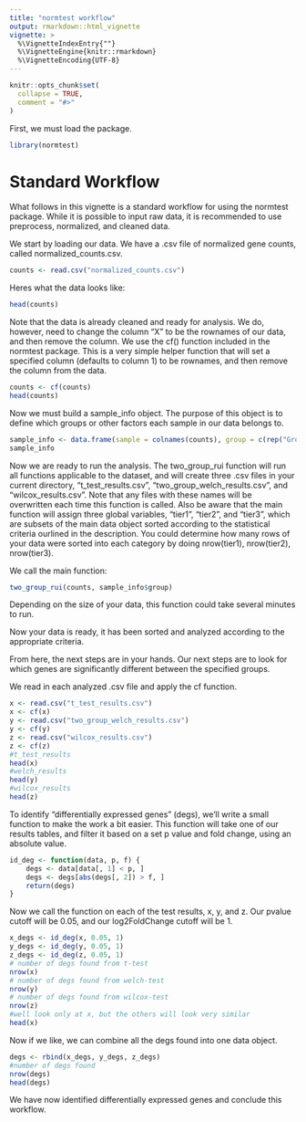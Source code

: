 ```yaml
---
title: "normtest workflow"
output: rmarkdown::html_vignette
vignette: >
  %\VignetteIndexEntry{""}
  %\VignetteEngine{knitr::rmarkdown}
  %\VignetteEncoding{UTF-8}
---
```


```r
knitr::opts_chunk$set(
  collapse = TRUE,
  comment = "#>"
)
```

First, we must load the package.

```r
library(normtest)
```

# Standard Workflow
What follows in this vignette is a standard workflow for using the normtest package.
While it is possible to input raw data, it is recommended to use preprocess, normalized, and cleaned
data. 

We start by loading our data. We have a .csv file of normalized gene counts, called normalized_counts.csv.
```r
counts <- read.csv("normalized_counts.csv")
```

Heres what the data looks like: 
```r
head(counts)
```

Note that the data is already cleaned and ready for analysis. We do, however, need to change the column "X" 
to be the rownames of our data, and then remove the column. We use the cf() function included in the normtest
package. This is a very simple helper function that will set a specified column (defaults to column 1) to 
be rownames, and then remove the column from the data. 

```r
counts <- cf(counts)
head(counts)
```

Now we must build a sample_info object. The purpose of this object is to define which groups or other factors
each sample in our data belongs to. 
```r
sample_info <- data.frame(sample = colnames(counts), group = c(rep("GroupX", 4), rep("GroupY", 4)))
sample_info
```

Now we are ready to run the analysis. The two_group_rui function will run all functions applicable to the 
dataset, and will create three .csv files in your current directory, "t_test_results.csv", "two_group_welch_results.csv", 
and "wilcox_results.csv". Note that any files with these names will be overwritten each time this function is called.
Also be aware that the main function will assign three global variables, "tier1", "tier2", and "tier3", which 
are subsets of the main data object sorted according to the statistical criteria ourlined in the description.
You could determine how many rows of your data were sorted into each category by doing nrow(tier1), nrow(tier2),
nrow(tier3). 

We call the main function:
```r
two_group_rui(counts, sample_info$group)
```

Depending on the size of your data, this function could take several minutes to run. 

Now your data is ready, it has been sorted and analyzed according to the appropriate criteria. 

From here, the next steps are in your hands. Our next steps are to look for which genes are significantly 
different between the specified groups.

We read in each analyzed .csv file and apply the cf function.

```r
x <- read.csv("t_test_results.csv")
x <- cf(x)
y <- read.csv("two_group_welch_results.csv")
y <- cf(y)
z <- read.csv("wilcox_results.csv")
z <- cf(z)
#t_test_results
head(x)
#welch_results
head(y)
#wilcox_results
head(z)
```

To identify "differentially expressed genes" (degs), we'll write a small function to make the work a bit easier.
This function will take one of our results tables, and filter it based on a set p value and fold change, using
an absolute value. 
```r
id_deg <- function(data, p, f) {
    degs <- data[data[, 1] < p, ]
    degs <- degs[abs(degs[, 2]) > f, ]
    return(degs)
}
```
 Now we call the function on each of the test results, x, y, and z. Our pvalue cutoff will be 0.05, and our 
 log2FoldChange cutoff will be 1. 

```r
x_degs <- id_deg(x, 0.05, 1)
y_degs <- id_deg(y, 0.05, 1)
z_degs <- id_deg(z, 0.05, 1)
# number of degs found from t-test
nrow(x)
# number of degs found from welch-test
nrow(y)
# number of degs found from wilcox-test
nrow(z)
#well look only at x, but the others will look very similar
head(x)
```

Now if we like, we can combine all the degs found into one data object. 
```r
degs <- rbind(x_degs, y_degs, z_degs)
#number of degs found
nrow(degs)
head(degs)
```

We have now identified differentially expressed genes and conclude this workflow. 


